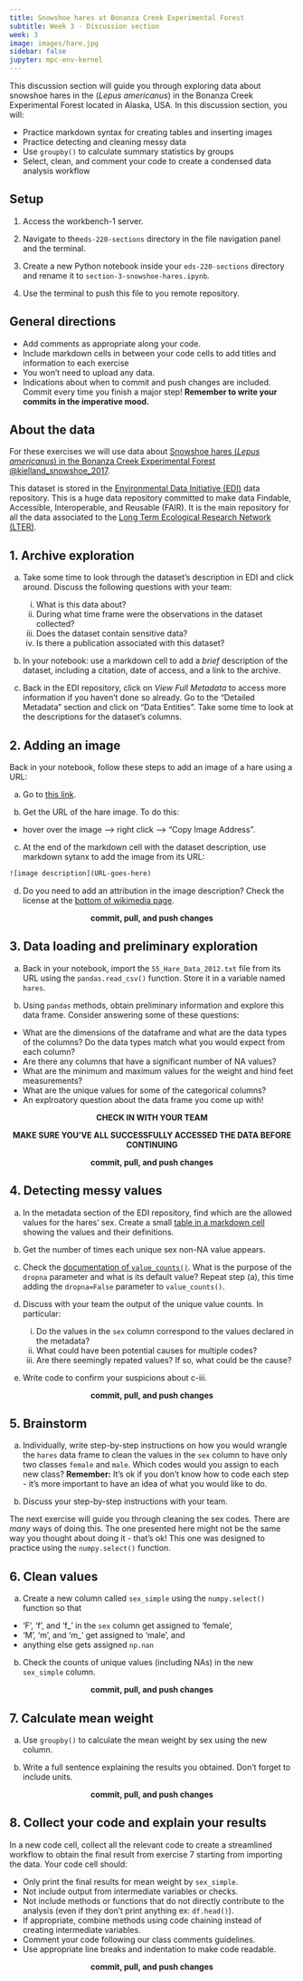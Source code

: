 ```yaml
---
title: Snowshoe hares at Bonanza Creek Experimental Forest
subtitle: Week 3 - Discussion section
week: 3
image: images/hare.jpg
sidebar: false
jupyter: mpc-env-kernel
---
```


This discussion section will guide you through exploring data about snowshoe hares in the (*Lepus americanus*) in the Bonanza Creek Experimental Forest located in Alaska, USA. In this discussion section, you will:

- Practice markdown syntax for creating tables and inserting images
- Practice detecting and cleaning messy data
- Use `groupby()` to calculate summary statistics by groups
- Select, clean, and comment your code to create a condensed data analysis workflow

## Setup

:::{.callout-tip appearance="minimal"}
1. Access the workbench-1 server.

2. Navigate to the`eds-220-sections` directory in the file navigation panel and the terminal.

3. Create a new Python notebook inside your `eds-220-sections` directory and rename it to `section-3-snowshoe-hares.ipynb`. 

4. Use the terminal to push this file to you remote repository. 
:::

## General directions
:::{.callout-tip appearance="minimal"}
- Add comments as appropriate along your code.
- Include markdown cells in between your code cells to add titles and information to each exercise
- You won't need to upload any data.
- Indications about when to commit and push changes are included. Commit every time you finish a major step! **Remember to write your commits in the imperative mood.**
:::

## About the data
For these exercises we will use data about [Snowshoe hares (*Lepus americanus*) in the Bonanza Creek Experimental Forest @kielland_snowshoe_2017](https://portal.edirepository.org/nis/mapbrowse?packageid=knb-lter-bnz.55.22). 

This dataset is stored in the [Environmental Data Initiative (EDI)](https://edirepository.org) data repository. This is a huge data repository committed to make data Findable, Accessible, Interoperable, and Reusable (FAIR). 
It is the main repository for all the data associated to the [Long Term Ecological Research Network (LTER)](https://lternet.edu).


## 1. Archive exploration
a. Take some time to look through the dataset's description in EDI and click around. Discuss the following questions with your team:

    i. What is this data about?
    ii. During what time frame were the observations in the dataset collected?
    iii. Does the dataset contain sensitive data?
    iv. Is there a publication associated with this dataset?

b. In your notebook: use a markdown cell to add a *brief* description of the dataset, including a citation, date of access, and a link to the archive. 

c. Back in the EDI repository, click on *View Full Metadata* to access more information if you haven't done so already. Go to the "Detailed Metadata" section and click on "Data Entities". Take some time to look at the descriptions for the dataset's columns.  

## 2. Adding an image
Back in your notebook, follow these steps to add an image of a hare using a URL:

a. Go to [this link](https://commons.wikimedia.org/wiki/File:SNOWSHOE_HARE_%28Lepus_americanus%29_%285-28-2015%29_quoddy_head,_washington_co,_maine_-01_%2818988734889%29.jpg).

b. Get the URL of the hare image. To do this:

- hover over the image –> right click –> “Copy Image Address".

c. At the end of the markdown cell with the dataset description, use markdown sytanx to add the image from its URL:
```default
![image description](URL-goes-here)
```

d. Do you need to add an attribution in the image description? Check the license at the [bottom of wikimedia page](https://commons.wikimedia.org/wiki/File:SNOWSHOE_HARE_%28Lepus_americanus%29_%285-28-2015%29_quoddy_head,_washington_co,_maine_-01_%2818988734889%29.jpg).

<p style="text-align: center;">
**commit, pull, and push changes**
</p>

## 3. Data loading and preliminary exploration

a. Back in your notebook, import the `55_Hare_Data_2012.txt` file from its URL using the `pandas.read_csv()` function. Store it in a variable named `hares`. 

<!--
```python
import numpy as np
import pandas as pd

URL = 'https://portal.edirepository.org/nis/dataviewer?packageid=knb-lter-bnz.55.22&entityid=f01f5d71be949b8c700b6ecd1c42c701'
hares = pd.read_csv(URL)

hares.head()
```
-->

b. Using `pandas` methods, obtain preliminary information and explore this data frame. Consider answering some of these questions:

- What are the dimensions of the dataframe and what are the data types of the columns? Do the data types match what you would expect from each column?
- Are there any columns that have a significant number of NA values?
- What are the minimum and maximum values for the weight and hind feet measurements?
- What are the unique values for some of the categorical columns?
- An explroatory question about the data frame you come up with!


<p style="text-align: center;">
**CHECK IN WITH YOUR TEAM** 
</p>
<p style="text-align: center;">
**MAKE SURE YOU'VE ALL SUCCESSFULLY ACCESSED THE DATA BEFORE CONTINUING**
</p>

<p style="text-align: center;">
**commit, pull, and push changes**
</p>

## 4. Detecting messy values

a. In the metadata section of the EDI repository, find which are the allowed values for the hares' sex. Create a small [table in a markdown cell](https://www.markdownguide.org/extended-syntax/#tables) showing the values and their definitions.

<!--
*Allowed values are:*

| Value | Definition |
| ------| ---------- |
| f | female |
| m | male |
| m?| male not confirmed |
-->

b. Get the number of times each unique sex non-NA value appears.

<!--
```python
hares['sex'].value_counts()
```
-->

c. Check the [documentation of `value_counts()`](https://pandas.pydata.org/docs/reference/api/pandas.Series.value_counts.html). What is the purpose of the `dropna` parameter and what is its default value? Repeat step (a), this time adding the `dropna=False` parameter to `value_counts()`.
<!--
```python
hares['sex'].value_counts(dropna=False)
```
-->

d. Discuss with your team the output of the unique value counts. In particular: 
    i. Do the values in the `sex` column correspond to the values declared in the metadata?
    ii. What could have been potential causes for multiple codes?
    iii. Are there seemingly repated values? If so, what could be the cause?

e. Write code to confirm your suspicions about c-iii.

<!--
```python
hares['sex'].unique()
```
-->

<p style="text-align: center;">
**commit, pull, and push changes**
</p>

## 5. Brainstorm

a. Individually, write step-by-step instructions on how you would wrangle the `hares` data frame to clean the values in the `sex` column to have only two classes `female` and `male`. Which codes would you assign to each new class? **Remember:** It’s ok if you don’t know how to code each step - it’s more important to have an idea of what you would like to do.

b. Discuss your step-by-step instructions with your team.

The next exercise will guide you through cleaning the sex codes. There are *many* ways of doing this. The one presented here might not be the same way you thought about doing it - that's ok! This one was designed to practice using the `numpy.select()` function.

## 6. Clean values

a. Create a new column called `sex_simple` using the `numpy.select()` function so that 

- 'F', 'f', and 'f_' in the `sex` column get assigned to 'female', 
- 'M', 'm', and 'm_' get assigned to 'male', and 
- anything else gets assigned `np.nan`

<!--
```python
conditions = [(hares.sex=='F') | (hares.sex=='f') |(hares.sex=='f '),
              (hares.sex=='M') | (hares.sex=='m') |(hares.sex=='m ')]

choices = ['female', 
            'male']

hares['sex_simple'] = np.select(conditions, choices, default=np.nan)
hares.head()
```
-->

b. Check the counts of unique values (including NAs) in the new `sex_simple` column.
<!--
```python
hares['sex_simple'].value_counts()
```
-->

<p style="text-align: center;">
**commit, pull, and push changes**
</p>

## 7. Calculate mean weight

a. Use `groupby()` to calculate the mean weight by sex using the new column. 

<!--
```python
hares.groupby('sex_simple')['weight'].mean()
```
-->

b. Write a full sentence explaining the results you obtained. Don't forget to include units.

<p style="text-align: center;">
**commit, pull, and push changes**
</p>

## 8. Collect your code and explain your results

In a new code cell, collect all the relevant code to create a streamlined workflow to obtain the final result from exercise 7 starting from importing the data. Your code cell should:

- Only print the final results for mean weight by `sex_simple`. 
- Not include output from intermediate variables or checks.
- Not include methods or functions that do not directly contribute to the analysis (even if they don't print anything ex: `df.head()`).
- If appropriate, combine methods using code chaining instead of creating intermediate variables.
- Comment your code following our class comments guidelines. 
- Use appropriate line breaks and indentation to make code readable.

<!-- 
```python
# Load data from EDI data repository
URL = 'https://portal.edirepository.org/nis/dataviewer?packageid=knb-lter-bnz.55.22&entityid=f01f5d71be949b8c700b6ecd1c42c701'
hares = pd.read_csv(URL)

# Create new sex_simpel column dropping the uncertain sex codes and 
# simplifying codes without no question mark
conditions = [(hares.sex=='F') | (hares.sex=='f') |(hares.sex=='f '),
              (hares.sex=='M') | (hares.sex=='m') |(hares.sex=='m ')]
choices = ['female', 'male']

hares['sex_simple'] = np.select(conditions, choices, default=np.nan)

# Calculate average hare weight by sex
hares.groupby('sex_simple')['weight'].mean()
```
-->

<!--TODO: add explanation of why this is important-->

<p style="text-align: center;">
**commit, pull, and push changes**
</p>